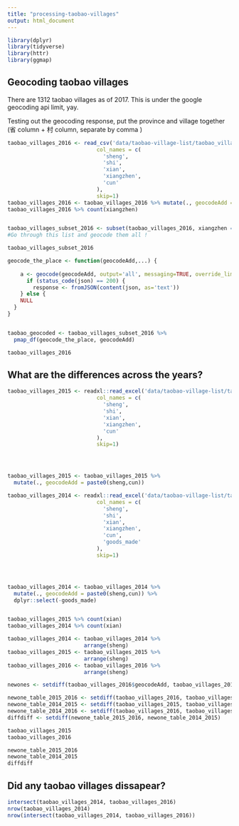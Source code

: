 ```yaml
---
title: "processing-taobao-villages"
output: html_document
---
```


```r
library(dplyr)
library(tidyverse)
library(httr)
library(ggmap)
```


## Geocoding taobao villages

There are 1312 taobao villages as of 2017. This is under the google geocoding api limit, yay.

Testing out the geocoding response, put the province and village together
(省 column + 村 column, separate by comma )


```r
taobao_villages_2016 <- read_csv('data/taobao-village-list/taobao_village_list_2016.csv',
                            col_names = c(
                              'sheng',
                              'shi',
                              'xian',
                              'xiangzhen',
                              'cun'
                            ),
                            skip=1)
taobao_villages_2016 <- taobao_villages_2016 %>% mutate(., geocodeAdd = paste0(sheng,cun))
taobao_villages_2016 %>% count(xiangzhen)


taobao_villages_subset_2016 <- subset(taobao_villages_2016, xiangzhen == '三合镇' )
#Go through this list and geocode them all !

taobao_villages_subset_2016

geocode_the_place <- function(geocodeAdd,...) {
    
    a <- geocode(geocodeAdd, output='all', messaging=TRUE, override_limit=TRUE)
      if (status_code(json) == 200) {
        response <- fromJSON(content(json, as='text'))
    } else {
    NULL
  }
}


taobao_geocoded <- taobao_villages_subset_2016 %>%
  pmap_df(geocode_the_place, geocodeAdd)


```


```r
taobao_villages_2016
```

## What are the differences across the years?
```r
taobao_villages_2015 <- readxl::read_excel('data/taobao-village-list/taobao-village-list-2015.xlsx',
                            col_names = c(
                              'sheng',
                              'shi',
                              'xian',
                              'xiangzhen',
                              'cun'
                            ),
                            skip=1)




taobao_villages_2015 <- taobao_villages_2015 %>% 
  mutate(., geocodeAdd = paste0(sheng,cun))

taobao_villages_2014 <- readxl::read_excel('data/taobao-village-list/taobao-village-list-2014.xlsx',
                            col_names = c(
                              'sheng',
                              'shi',
                              'xian',
                              'xiangzhen',
                              'cun',
                              'goods_made'
                            ),
                            skip=1)




taobao_villages_2014 <- taobao_villages_2014 %>% 
  mutate(., geocodeAdd = paste0(sheng,cun)) %>%
  dplyr::select(-goods_made)


taobao_villages_2015 %>% count(xian)
taobao_villages_2014 %>% count(xian)

taobao_villages_2014 <- taobao_villages_2014 %>%
                        arrange(sheng)
taobao_villages_2015 <- taobao_villages_2015 %>%
                        arrange(sheng)
taobao_villages_2016 <- taobao_villages_2016 %>%
                        arrange(sheng)

newones <- setdiff(taobao_villages_2016$geocodeAdd, taobao_villages_2015$geocodeAdd)

newone_table_2015_2016 <- setdiff(taobao_villages_2016, taobao_villages_2015)
newone_table_2014_2015 <- setdiff(taobao_villages_2015, taobao_villages_2014)
newone_table_2014_2016 <- setdiff(taobao_villages_2016, taobao_villages_2014)
diffdiff <- setdiff(newone_table_2015_2016, newone_table_2014_2015)

taobao_villages_2015
taobao_villages_2016

```


```r
newone_table_2015_2016
newone_table_2014_2015
diffdiff
```

## Did any taobao villages dissapear?
```r
intersect(taobao_villages_2014, taobao_villages_2016)
nrow(taobao_villages_2014)
nrow(intersect(taobao_villages_2014, taobao_villages_2016))

```